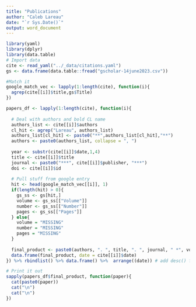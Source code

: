 ```yaml
---
title: "Publications"
author: "Caleb Lareau"
date: "`r Sys.Date()`"
output: word_document
---
```



```r
library(yaml)
library(dplyr)
library(data.table)
# Import data
cite <- read_yaml("../_data/citations.yaml")
gs <- data.frame(data.table::fread("gscholar-14june2023.csv"))

#Match it
google_match_vec <- lapply(1:length(cite), function(i){
  agrep(cite[[i]]$title,gs$Title)
})

papers_df <- lapply(1:length(cite), function(i){
  
  # Deal with authors and bold CL name
  authors_list <- cite[[i]]$authors
  cl_hit <- agrep("Lareau", authors_list)
  authors_list[cl_hit] <- paste0("**",authors_list[cl_hit],"**")
  authors <- paste0(authors_list, collapse = ", ")
  
  year <- substr(cite[[i]]$date,1,4)
  title <- cite[[i]]$title
  journal <- paste0("***", cite[[i]]$publisher, "***")
  doi <- cite[[i]]$id
  
  # Pull stuff from google entry
  hit <- head(google_match_vec[[i]], 1)
  if(length(hit) > 0){
    gs_ss <- gs[hit,]
    volume <- gs_ss[["Volume"]]
    number <- gs_ss[["Number"]]
    pages <- gs_ss[["Pages"]]
  } else{
    volume = "MISSING"
    number = "MISSING"
    pages = "MISSING"
  }
  
  final_product <- paste0(authors, ". ", title, ". ", journal, " *", volume,"*, ",pages,  " (", year, "). ",doi,"\n")
  data.frame(final_product, date = cite[[i]]$date)
}) %>% rbindlist() %>% data.frame() %>%  arrange((date)) # add desc() for reverse chronolocial

# Print it out
sapply(papers_df$final_product, function(paper){
  cat(paste0(paper))
  cat("\n")
  cat("\n")
})

```